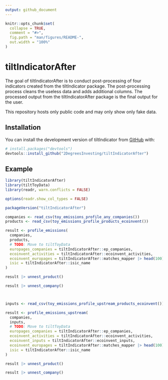 ```yaml
---
output: github_document
---
```


```r
knitr::opts_chunk$set(
  collapse = TRUE,
  comment = "#>",
  fig.path = "man/figures/README-",
  out.width = "100%"
)
```

# tiltIndicatorAfter

The goal of tiltIndicatorAfter is to conduct post-processing of four indicators created from the tiltIndicator package. The post-processing process cleans the useless data and adds additional columns. The processed output from the tiltIndicatorAfter package is the final output for the user.

This repository hosts only public code and may only show only fake data.

## Installation

You can install the development version of tiltIndicator from [GitHub](https://github.com/) with:

``` r
# install.packages("devtools")
devtools::install_github("2DegreesInvesting/tiltIndicatorAfter")
```

## Example

```r
library(tiltIndicatorAfter)
library(tiltToyData)
library(readr, warn.conflicts = FALSE)

options(readr.show_col_types = FALSE)

packageVersion("tiltIndicatorAfter")

companies <- read_csv(toy_emissions_profile_any_companies())
products <- read_csv(toy_emissions_profile_products_ecoinvent())

result <- profile_emissions(
  companies,
  products,
  # TODO: Move to tiltToyData
  europages_companies = tiltIndicatorAfter::ep_companies,
  ecoinvent_activities = tiltIndicatorAfter::ecoinvent_activities,
  ecoinvent_europages = tiltIndicatorAfter::matches_mapper |> head(100),
  isic = tiltIndicatorAfter::isic_name
)

result |> unnest_product()

result |> unnest_company()



inputs <- read_csv(toy_emissions_profile_upstream_products_ecoinvent())

result <- profile_emissions_upstream(
  companies,
  inputs,
  # TODO: Move to tiltToyData
  europages_companies = tiltIndicatorAfter::ep_companies,
  ecoinvent_activities = tiltIndicatorAfter::ecoinvent_activities,
  ecoinvent_inputs = tiltIndicatorAfter::ecoinvent_inputs,
  ecoinvent_europages = tiltIndicatorAfter::matches_mapper |> head(100),
  isic = tiltIndicatorAfter::isic_name
)

result |> unnest_product()

result |> unnest_company()
```
